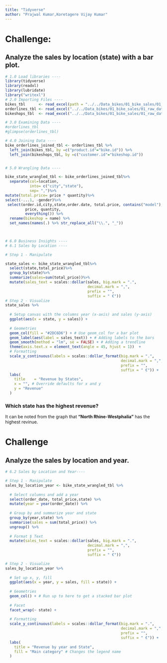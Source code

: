 ```yaml
---
title: "Tidyverse"
author: "Prajwal Kumar,Koretagere Vijay Kumar"
---
```


# Challenge: 
## Analyze the sales by location (state) with a bar plot.


```r
# 1.0 Load libraries ----
library(tidyverse)
library(readxl)
library(lubridate)
library("writexl")
# 2.0 Importing Files ----
bikes_tbl      <- read_excel(path = "../../Data_bikes/01_bike_sales/01_raw_data/bikes.xlsx")
orderlines_tbl <- read_excel("../../Data_bikes/01_bike_sales/01_raw_data/orderlines.xlsx")
bikeshops_tbl  <- read_excel("../../Data_bikes/01_bike_sales/01_raw_data/bikeshops.xlsx")

# 3.0 Examining Data ----
#orderlines_tbl
#glimpse(orderlines_tbl)

# 4.0 Joining Data ----
bike_orderlines_joined_tbl <- orderlines_tbl %>% 
  left_join(bikes_tbl, by =c("product.id"="bike.id")) %>%
  left_join(bikeshops_tbl, by =c("customer.id"="bikeshop.id"))


# 5.0 Wrangling Data ----

bike_state_wrangled_tbl <- bike_orderlines_joined_tbl%>%
  separate(col=location,
           into= c("city","state"),
           sep= ",")%>%
mutate(total.price= price * quantity)%>%
select(-...1, -gender)%>%
 select(order.id,city,state,order.date, total.price, contains("model"), contains("category"),
         price, quantity,
         everything()) %>%
  rename(bikeshop = name) %>%
  set_names(names(.) %>% str_replace_all("\\.", "_"))

  

# 6.0 Business Insights ----
# 6.1 Sales by Location ----

# Step 1 - Manipulate

state_sales <- bike_state_wrangled_tbl%>%
  select(state,total_price)%>%
  group_by(state)%>%
  summarize(sales=sum(total_price))%>%
  mutate(sales_text = scales::dollar(sales, big.mark = ".", 
                                     decimal.mark = ",", 
                                     prefix = "", 
                                     suffix = " €"))
# Step 2 - Visualize
state_sales %>%
  
  # Setup canvas with the columns year (x-axis) and sales (y-axis)
  ggplot(aes(x = state, y = sales)) +
  
  # Geometries
  geom_col(fill = "#2DC6D6") + # Use geom_col for a bar plot
  geom_label(aes(label = sales_text)) + # Adding labels to the bars
  geom_smooth(method = "lm", se = FALSE) + # Adding a trendline
  theme(axis.text.x = element_text(angle = 45, hjust = 1))  + 
  # Formatting
  scale_y_continuous(labels = scales::dollar_format(big.mark = ".", 
                                                    decimal.mark = ",", 
                                                    prefix = "", 
                                                    suffix = " €")) +
  labs(
    title    = "Revenue by States",
    x = "", # Override defaults for x and y
    y = "Revenue"
  )
```


### Which state has the highest revenue?

It can be noted from the graph that **"North Rhine-Westphalia"** has the highest revinue.

# Challenge

## Analyze the sales by location and year. 


```r
# 6.2 Sales by Location and Year----

# Step 1 - Manipulate
sales_by_location_year <- bike_state_wrangled_tbl %>%
  
  # Select columns and add a year
  select(order_date, total_price,state) %>%
  mutate(year = year(order_date)) %>%
  
  # Group by and summarize year and state
  group_by(year,state) %>%
  summarise(sales = sum(total_price)) %>%
  ungroup() %>%
  
  # Format $ Text
  mutate(sales_text = scales::dollar(sales, big.mark = ".", 
                                     decimal.mark = ",", 
                                     prefix = "", 
                                     suffix = " €"))

# Step 2 - Visualize
sales_by_location_year %>%
  
  # Set up x, y, fill
  ggplot(aes(x = year, y = sales, fill = state)) +
  
  # Geometries
  geom_col() + # Run up to here to get a stacked bar plot
  
  # Facet
  facet_wrap(~ state) +
  
  # Formatting
  scale_y_continuous(labels = scales::dollar_format(big.mark = ".", 
                                                    decimal.mark = ",", 
                                                    prefix = "", 
                                                    suffix = " €")) +
  labs(
    title = "Revenue by year and State",
    fill = "Main category" # Changes the legend name
  )
```

